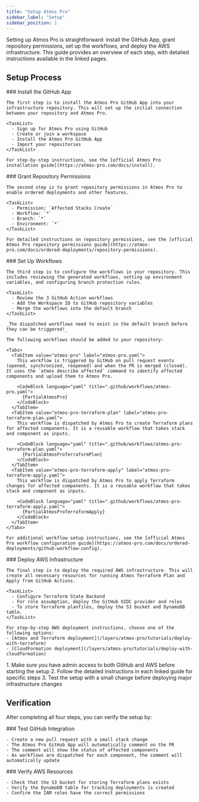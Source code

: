 ```yaml
---
title: "Setup Atmos Pro"
sidebar_label: "Setup"
sidebar_position: 1
---
```


<Intro>
  Setting up Atmos Pro is straightforward: install the GitHub App, grant repository permissions, set up the workflows, and deploy the AWS infrastructure. This guide provides an overview of each step, with detailed instructions available in the linked pages.
</Intro>

## Setup Process

<Steps>
  <Step>
    ### <StepNumber/> Install the GitHub App

    The first step is to install the Atmos Pro GitHub App into your infrastructure repository. This will set up the initial connection between your repository and Atmos Pro.

    <TaskList>
      - Sign up for Atmos Pro using GitHub
      - Create or join a workspace
      - Install the Atmos Pro GitHub App
      - Import your repositories
    </TaskList>

    For step-by-step instructions, see the [official Atmos Pro installation guide](https://atmos-pro.com/docs/install).
  </Step>

  <Step>
    ### <StepNumber/> Grant Repository Permissions

    The second step is to grant repository permissions in Atmos Pro to enable ordered deployments and other features.

    <TaskList>
      - Permission: `Affected Stacks Create`
      - Workflow: `*`
      - Branch: `*`
      - Environment: `*`
    </TaskList>

    For detailed instructions on repository permissions, see the [official Atmos Pro repository permissions guide](https://atmos-pro.com/docs/ordered-deployments/repository-permissions).
  </Step>

  <Step>
    ### <StepNumber/> Set Up Workflows

    The third step is to configure the workflows in your repository. This includes reviewing the generated workflows, setting up environment variables, and configuring branch protection rules.

    <TaskList>
      - Review the 3 GitHub Action workflows
      - Add the Workspace ID to GitHub repository variables
      - Merge the workflows into the default branch
    </TaskList>

    _The dispatched workflows need to exist in the default branch before they can be triggered!_

    The following workflows should be added to your repository:

    <Tabs>
      <TabItem value="atmos-pro" label="atmos-pro.yaml">
        This workflow is triggered by GitHub on pull request events (opened, synchronized, reopened) and when the PR is merged (closed). It uses the `atmos describe affected` command to identify affected components and upload them to Atmos Pro.

        <CodeBlock language="yaml" title=".github/workflows/atmos-pro.yaml">
          {PartialAtmosPro}
        </CodeBlock>
      </TabItem>
      <TabItem value="atmos-pro-terraform-plan" label="atmos-pro-terraform-plan.yaml">
        This workflow is dispatched by Atmos Pro to create Terraform plans for affected components. It is a reusable workflow that takes stack and component as inputs.

        <CodeBlock language="yaml" title=".github/workflows/atmos-pro-terraform-plan.yaml">
          {PartialAtmosProTerraformPlan}
        </CodeBlock>
      </TabItem>
      <TabItem value="atmos-pro-terraform-apply" label="atmos-pro-terraform-apply.yaml">
        This workflow is dispatched by Atmos Pro to apply Terraform changes for affected components. It is a reusable workflow that takes stack and component as inputs.

        <CodeBlock language="yaml" title=".github/workflows/atmos-pro-terraform-apply.yaml">
          {PartialAtmosProTerraformApply}
        </CodeBlock>
      </TabItem>
    </Tabs>

    For additional workflow setup instructions, see the [official Atmos Pro workflow configuration guide](https://atmos-pro.com/docs/ordered-deployments/github-workflow-config).
  </Step>

  <Step>
    ### <StepNumber/> Deploy AWS Infrastructure

    The final step is to deploy the required AWS infrastructure. This will create all necessary resources for running Atmos Terraform Plan and Apply from GitHub Actions.

    <TaskList>
      - Configure Terraform State Backend
      - For role assumption, deploy the GitHub OIDC provider and roles
      - To store Terraform planfiles, deploy the S3 bucket and DynamoDB table.
    </TaskList>

    For step-by-step AWS deployment instructions, choose one of the following options:
    - [Atmos and Terraform deployment](/layers/atmos-pro/tutorials/deploy-with-terraform)
    - [CloudFormation deployment](/layers/atmos-pro/tutorials/deploy-with-cloudformation)
  </Step>
</Steps>

<KeyPoints title="Tips">
  1. Make sure you have admin access to both GitHub and AWS before starting the setup
  2. Follow the detailed instructions in each linked guide for specific steps
  3. Test the setup with a small change before deploying major infrastructure changes
</KeyPoints>

## Verification

After completing all four steps, you can verify the setup by:

<Steps>
  <Step>
    ### <StepNumber/> Test GitHub Integration

    - Create a new pull request with a small stack change
    - The Atmos Pro GitHub App will automatically comment on the PR
    - The comment will show the status of affected components
    - As workflows are dispatched for each component, the comment will automatically update
  </Step>

  <Step>
    ### <StepNumber/> Verify AWS Resources

    - Check that the S3 bucket for storing Terraform plans exists
    - Verify the DynamoDB table for tracking deployments is created
    - Confirm the IAM roles have the correct permissions
  </Step>
</Steps>
